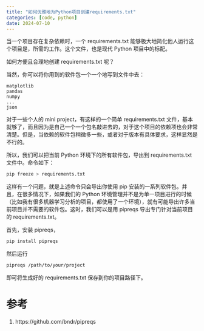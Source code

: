 ```yaml
---
title: "如何优雅地为Python项目创建requirements.txt"
categories: [code, python]
date: 2024-07-10
---
```


当一个项目存在复杂依赖时，一个 requirements.txt 能够极大地简化他人运行这个项目是，所需的工作。这个文件，也是现代 Python 项目中的标配。

如何方便且合理地创建 requirements.txt 呢？

当然，你可以将你用到的软件包一个一个地写到文件中去：

``` blank
matplotlib
pandas
numpy
...
json
```

对于一些个人的 mini project，有这样的一个简单 requirements.txt 文件，基本就够了，而且因为是自己一个一个包名敲进去的，对于这个项目的依赖项也会非常清楚。但是，当依赖的软件包稍微多一些，或者对于版本有具体要求，这样显然是不行的。

所以，我们可以把当前 Python 环境下的所有软件包，导出到 requirements.txt 文件中。命令如下：

``` bash
pip freeze > requirements.txt
```

这样有一个问题，就是上述命令只会导出你使用 pip 安装的一系列软件包。并且，在很多情况下，如果我们的 Python 环境管理并不是为单一项目进行的时候（比如我有很多机器学习分析的项目，都使用了一个环境），就有可能导出许多当前项目并不需要的软件包。这时，我们可以是用 pipreqs 导出专门针对当前项目的 requirements.txt。

首先，安装 pipreqs，

``` bash
pip install pipreqs
```

然后运行

``` bash
pipreqs /path/to/your/project
```

即可将生成好的 requirements.txt 保存到你的项目路径下。

# 参考

1. https://github.com/bndr/pipreqs
